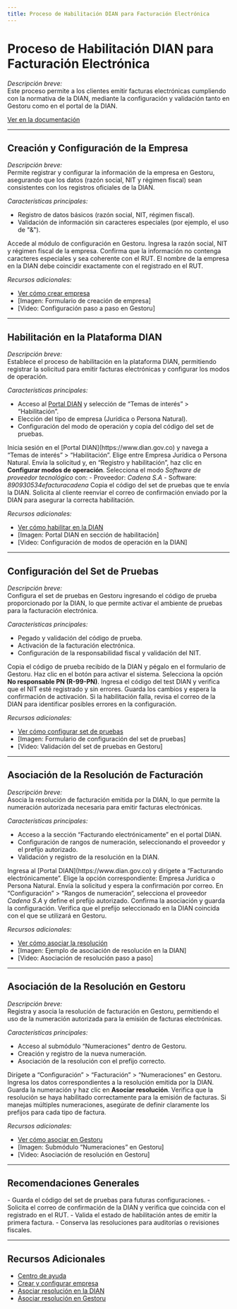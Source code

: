 ```yaml
---
title: Proceso de Habilitación DIAN para Facturación Electrónica
---
```


# Proceso de Habilitación DIAN para Facturación Electrónica

*Descripción breve:*  
Este proceso permite a los clientes emitir facturas electrónicas cumpliendo con la normativa de la DIAN, mediante la configuración y validación tanto en Gestoru como en el portal de la DIAN.

[Ver en la documentación](https://ayuda.gestoru.com/ayuda/habilitacion-dian)

---

## Creación y Configuración de la Empresa

*Descripción breve:*  
Permite registrar y configurar la información de la empresa en Gestoru, asegurando que los datos (razón social, NIT y régimen fiscal) sean consistentes con los registros oficiales de la DIAN.

*Características principales:*
- Registro de datos básicos (razón social, NIT, régimen fiscal).
- Validación de información sin caracteres especiales (por ejemplo, el uso de "&").

<Steps>
  <Step title="Ingresar a Gestoru">
    Accede al módulo de configuración en Gestoru.
  </Step>
  <Step title="Crear la empresa">
    Ingresa la razón social, NIT y régimen fiscal de la empresa.
  </Step>
  <Step title="Validar la información">
    Confirma que la información no contenga caracteres especiales y sea coherente con el RUT.
  </Step>
</Steps>

<Tip>
El nombre de la empresa en la DIAN debe coincidir exactamente con el registrado en el RUT.
</Tip>

*Recursos adicionales:*
- [Ver cómo crear empresa](https://ayuda.gestoru.com/ayuda/habilitacion-dian/creacion-empresa)
- [Imagen: Formulario de creación de empresa]
- [Video: Configuración paso a paso en Gestoru]

---

## Habilitación en la Plataforma DIAN

*Descripción breve:*  
Establece el proceso de habilitación en la plataforma DIAN, permitiendo registrar la solicitud para emitir facturas electrónicas y configurar los modos de operación.

*Características principales:*
- Acceso al [Portal DIAN](https://www.dian.gov.co) y selección de “Temas de interés” > “Habilitación”.
- Elección del tipo de empresa (Jurídica o Persona Natural).
- Configuración del modo de operación y copia del código del set de pruebas.

<Steps>
  <Step title="Acceder al portal DIAN">
    Inicia sesión en el [Portal DIAN](https://www.dian.gov.co) y navega a “Temas de interés” > “Habilitación”.
  </Step>
  <Step title="Seleccionar el tipo de empresa">
    Elige entre Empresa Jurídica o Persona Natural.
  </Step>
  <Step title="Registrar datos y configurar modos de operación">
    Envía la solicitud y, en “Registro y habilitación”, haz clic en <strong>Configurar modos de operación</strong>.
  </Step>
  <Step title="Seleccionar el modo de operación">
    Selecciona el modo <em>Software de proveedor tecnológico</em> con:
    - Proveedor: <em>Cadena S.A</em>
    - Software: <em>890930534efacturacadena</em>
  </Step>
  <Step title="Copiar el código de pruebas">
    Copia el código del set de pruebas que te envía la DIAN.
  </Step>
</Steps>

<Tip>
Solicita al cliente reenviar el correo de confirmación enviado por la DIAN para asegurar la correcta habilitación.
</Tip>

*Recursos adicionales:*
- [Ver cómo habilitar en la DIAN](https://ayuda.gestoru.com/ayuda/habilitacion-dian/habilitacion-dian)
- [Imagen: Portal DIAN en sección de habilitación]
- [Video: Configuración de modos de operación en la DIAN]

---

## Configuración del Set de Pruebas

*Descripción breve:*  
Configura el set de pruebas en Gestoru ingresando el código de prueba proporcionado por la DIAN, lo que permite activar el ambiente de pruebas para la facturación electrónica.

*Características principales:*
- Pegado y validación del código de prueba.
- Activación de la facturación electrónica.
- Configuración de la responsabilidad fiscal y validación del NIT.

<Steps>
  <Step title="Pegar el código de prueba">
    Copia el código de prueba recibido de la DIAN y pégalo en el formulario de Gestoru.
  </Step>
  <Step title="Activar la facturación electrónica">
    Haz clic en el botón para activar el sistema.
  </Step>
  <Step title="Agregar la responsabilidad fiscal">
    Selecciona la opción <strong>No responsable PN (R-99-PN)</strong>.
  </Step>
  <Step title="Configurar la resolución de pruebas">
    Ingresa el código del test DIAN y verifica que el NIT esté registrado y sin errores.
  </Step>
  <Step title="Guardar la configuración">
    Guarda los cambios y espera la confirmación de activación.
  </Step>
</Steps>

<Tip>
Si la habilitación falla, revisa el correo de la DIAN para identificar posibles errores en la configuración.
</Tip>

*Recursos adicionales:*
- [Ver cómo configurar set de pruebas](https://ayuda.gestoru.com/ayuda/habilitacion-dian/set-pruebas)
- [Imagen: Formulario de configuración del set de pruebas]
- [Video: Validación del set de pruebas en Gestoru]

---

## Asociación de la Resolución de Facturación

*Descripción breve:*  
Asocia la resolución de facturación emitida por la DIAN, lo que permite la numeración autorizada necesaria para emitir facturas electrónicas.

*Características principales:*
- Acceso a la sección “Facturando electrónicamente” en el portal DIAN.
- Configuración de rangos de numeración, seleccionando el proveedor y el prefijo autorizado.
- Validación y registro de la resolución en la DIAN.

<Steps>
  <Step title="Acceder al portal DIAN">
    Ingresa al [Portal DIAN](https://www.dian.gov.co) y dirígete a “Facturando electrónicamente”.
  </Step>
  <Step title="Seleccionar el tipo de empresa">
    Elige la opción correspondiente: Empresa Jurídica o Persona Natural.
  </Step>
  <Step title="Registrar la solicitud">
    Envía la solicitud y espera la confirmación por correo.
  </Step>
  <Step title="Configurar rangos de numeración">
    En “Configuración” > “Rangos de numeración”, selecciona el proveedor <em>Cadena S.A</em> y define el prefijo autorizado.
  </Step>
  <Step title="Guardar la resolución">
    Confirma la asociación y guarda la configuración.
  </Step>
</Steps>

<Tip>
Verifica que el prefijo seleccionado en la DIAN coincida con el que se utilizará en Gestoru.
</Tip>

*Recursos adicionales:*
- [Ver cómo asociar la resolución](https://ayuda.gestoru.com/ayuda/habilitacion-dian/asociacion-resolucion)
- [Imagen: Ejemplo de asociación de resolución en la DIAN]
- [Video: Asociación de resolución paso a paso]

---

## Asociación de la Resolución en Gestoru

*Descripción breve:*  
Registra y asocia la resolución de facturación en Gestoru, permitiendo el uso de la numeración autorizada para la emisión de facturas electrónicas.

*Características principales:*
- Acceso al submódulo “Numeraciones” dentro de Gestoru.
- Creación y registro de la nueva numeración.
- Asociación de la resolución con el prefijo correcto.

<Steps>
  <Step title="Acceder al submódulo de Numeraciones">
    Dirígete a “Configuración” > “Facturación” > “Numeraciones” en Gestoru.
  </Step>
  <Step title="Crear la nueva numeración">
    Ingresa los datos correspondientes a la resolución emitida por la DIAN.
  </Step>
  <Step title="Guardar y asociar la resolución">
    Guarda la numeración y haz clic en <strong>Asociar resolución</strong>.
  </Step>
  <Step title="Confirmar la asociación">
    Verifica que la resolución se haya habilitado correctamente para la emisión de facturas.
  </Step>
</Steps>

<Tip>
Si manejas múltiples numeraciones, asegúrate de definir claramente los prefijos para cada tipo de factura.
</Tip>

*Recursos adicionales:*
- [Ver cómo asociar en Gestoru](https://ayuda.gestoru.com/ayuda/habilitacion-dian/asociacion-gestoru)
- [Imagen: Submódulo “Numeraciones” en Gestoru]
- [Video: Asociación de resolución en Gestoru]

---

## Recomendaciones Generales

<Note>
- Guarda el código del set de pruebas para futuras configuraciones.
- Solicita el correo de confirmación de la DIAN y verifica que coincida con el registrado en el RUT.
- Valida el estado de habilitación antes de emitir la primera factura.
- Conserva las resoluciones para auditorías o revisiones fiscales.
</Note>

---

## Recursos Adicionales

- [Centro de ayuda](https://ayuda.gestoru.com)
- [Crear y configurar empresa](https://ayuda.gestoru.com/ayuda/habilitacion-dian/creacion-empresa)
- [Asociar resolución en la DIAN](https://ayuda.gestoru.com/ayuda/habilitacion-dian/asociacion-resolucion)
- [Asociar resolución en Gestoru](https://ayuda.gestoru.com/ayuda/habilitacion-dian/asociacion-gestoru)